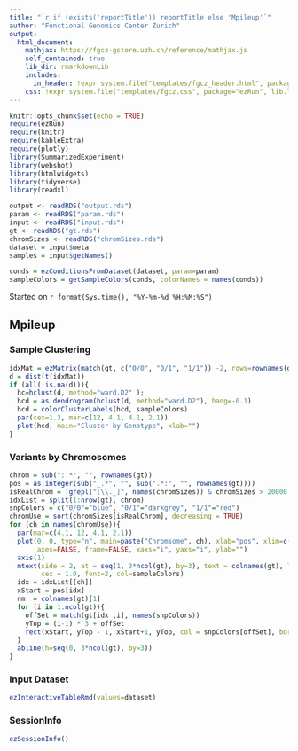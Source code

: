 ```yaml
---
title: "`r if (exists('reportTitle')) reportTitle else 'Mpileup'`"
author: "Functional Genomics Center Zurich"
output: 
  html_document:
    mathjax: https://fgcz-gstore.uzh.ch/reference/mathjax.js
    self_contained: true
    lib_dir: rmarkdownLib
    includes:
      in_header: !expr system.file("templates/fgcz_header.html", package="ezRun", lib.loc=.libPaths())
    css: !expr system.file("templates/fgcz.css", package="ezRun", lib.loc=.libPaths())
---
```


```r
knitr::opts_chunk$set(echo = TRUE)
require(ezRun)
require(knitr)
require(kableExtra)
require(plotly)
library(SummarizedExperiment)
library(webshot)
library(htmlwidgets)
library(tidyverse)
library(readxl)

output <- readRDS("output.rds")
param <- readRDS("param.rds")
input <- readRDS("input.rds")
gt <- readRDS("gt.rds")
chromSizes <- readRDS("chromSizes.rds")
dataset = input$meta
samples = input$getNames()

conds = ezConditionsFromDataset(dataset, param=param)
sampleColors = getSampleColors(conds, colorNames = names(conds))
```
Started on `r format(Sys.time(), "%Y-%m-%d %H:%M:%S")`

## Mpileup {.tabset}


### Sample Clustering 
```r

idxMat = ezMatrix(match(gt, c("0/0", "0/1", "1/1")) -2, rows=rownames(gt), cols=colnames(gt))
d = dist(t(idxMat))
if (all(!is.na(d))){
  hc=hclust(d, method="ward.D2" );
  hcd = as.dendrogram(hclust(d, method="ward.D2"), hang=-0.1)
  hcd = colorClusterLabels(hcd, sampleColors)
  par(cex=1.3, mar=c(12, 4.1, 4.1, 2.1))
  plot(hcd, main="Cluster by Genotype", xlab="")
}
```

### Variants by Chromosomes

```r

chrom = sub(":.*", "", rownames(gt))
pos = as.integer(sub("_.*", "", sub(".*:", "", rownames(gt))))
isRealChrom = !grepl("[\\._]", names(chromSizes)) & chromSizes > 20000 ## TODO select chromosomes by name
idxList = split(1:nrow(gt), chrom)
snpColors = c("0/0"="blue", "0/1"="darkgrey", "1/1"="red")
chromUse = sort(chromSizes[isRealChrom], decreasing = TRUE)
for (ch in names(chromUse)){
  par(mar=c(4.1, 12, 4.1, 2.1))
  plot(0, 0, type="n", main=paste("Chromsome", ch), xlab="pos", xlim=c(1, chromSizes[ch]), ylim=c(0, 3*ncol(gt)),
       axes=FALSE, frame=FALSE, xaxs="i", yaxs="i", ylab="")
  axis(1)
  mtext(side = 2, at = seq(1, 3*ncol(gt), by=3), text = colnames(gt), las=2,
        cex = 1.0, font=2, col=sampleColors)
  idx = idxList[[ch]]
  xStart = pos[idx]
  nm  = colnames(gt)[1]
  for (i in 1:ncol(gt)){
    offSet = match(gt[idx ,i], names(snpColors))
    yTop = (i-1) * 3 + offSet
    rect(xStart, yTop - 1, xStart+1, yTop, col = snpColors[offSet], border=snpColors[offSet])
  }
  abline(h=seq(0, 3*ncol(gt), by=3))
}

```

### Input Dataset
```r
ezInteractiveTableRmd(values=dataset)
```

### SessionInfo
```r
ezSessionInfo()
```
